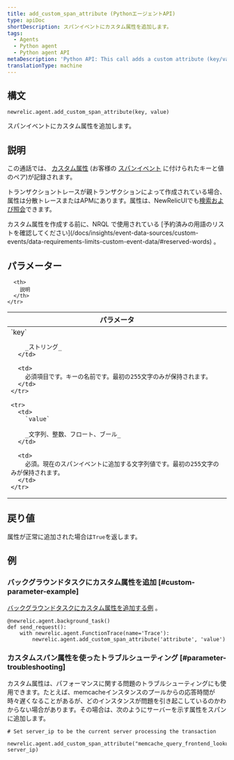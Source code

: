 ```yaml
---
title: add_custom_span_attribute (PythonエージェントAPI)
type: apiDoc
shortDescription: スパンイベントにカスタム属性を追加します。
tags:
  - Agents
  - Python agent
  - Python agent API
metaDescription: 'Python API: This call adds a custom attribute (key/value pair) to a transaction.'
translationType: machine
---
```


## 構文

```
newrelic.agent.add_custom_span_attribute(key, value)
```

スパンイベントにカスタム属性を追加します。

## 説明

この通話では、 [カスタム属性](/docs/accounts-partnerships/education/getting-started-new-relic/glossary#attribute) (お客様の [スパンイベント](/docs/using-new-relic/welcome-new-relic/get-started/glossary#span) に付けられたキーと値のペア)が記録されます。

トランザクショントレースが親トランザクションによって作成されている場合、属性は分散トレースまたはAPMにあります。属性は、NewRelicUIでも[検索および照会](/docs/query-your-data/explore-query-data/explore-data/introduction-querying-new-relic-data)できます。

<Callout variant="important">
  カスタム属性を作成する前に、NRQL で使用されている [予約済みの用語のリストを確認してください](/docs/insights/event-data-sources/custom-events/data-requirements-limits-custom-event-data/#reserved-words) 。
</Callout>

## パラメーター

<table>
  <thead>
    <tr>
      <th width="25%">
        パラメータ
      </th>

      <th>
        説明
      </th>
    </tr>
  </thead>

  <tbody>
    <tr>
      <td>
        `key`

        _ストリング_
      </td>

      <td>
        必須項目です。キーの名前です。最初の255文字のみが保持されます。
      </td>
    </tr>

    <tr>
      <td>
        `value`

        _文字列、整数、フロート、ブール_
      </td>

      <td>
        必須。現在のスパンイベントに追加する文字列値です。最初の255文字のみが保持されます。
      </td>
    </tr>
  </tbody>
</table>

## 戻り値

属性が正常に追加された場合は`True`を返します。

## 例

### バックグラウンドタスクにカスタム属性を追加 [#custom-parameter-example]

[バックグラウンドタスクにカスタム属性を追加する例](/docs/agents/python-agent/python-agent-api/background_task) 。

```
@newrelic.agent.background_task()
def send_request():
	with newrelic.agent.FunctionTrace(name='Trace'):
    	newrelic.agent.add_custom_span_attribute('attribute', 'value')
```

### カスタムスパン属性を使ったトラブルシューティング [#parameter-troubleshooting]

カスタム属性は、パフォーマンスに関する問題のトラブルシューティングにも使用できます。たとえば、memcacheインスタンスのプールからの応答時間が時々遅くなることがあるが、どのインスタンスが問題を引き起こしているのかわからない場合があります。その場合は、次のようにサーバーを示す属性をスパンに追加します。

```
# Set server_ip to be the current server processing the transaction

newrelic.agent.add_custom_span_attribute("memcache_query_frontend_lookup", server_ip)
```